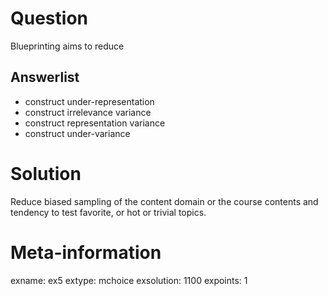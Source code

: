 Question
========
Blueprinting aims to reduce

Answerlist
----------
* construct under-representation  
* construct irrelevance variance  
* construct representation variance  
* construct under-variance 

Solution
========
Reduce biased sampling of the content domain or the course contents and tendency to test favorite, or hot or trivial topics.

Meta-information
================
exname: ex5
extype: mchoice
exsolution: 1100
expoints: 1

